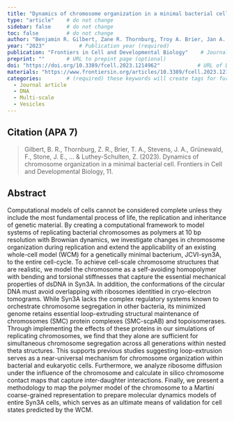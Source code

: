 ```yaml
---
title: "Dynamics of chromosome organization in a minimal bacterial cell"          # Paper title (required)
type: "article"    # do not change
sidebar: false     # do not change
toc: false         # do not change
author: "Benjamin R. Gilbert, Zane R. Thornburg, Troy A. Brier, Jan A. Stevens, Fabian Grünewald, John E. Stone, Siewert J. Marrink and Zaida Luthey-Schulten"         # Paper authors (required)
year: "2023"           # Publication year (required)
publication: "Frontiers in Cell and Developmental Biology"    # Journal or similar (required)
preprint: ""       # URL to prepint page (optional)  
doi: "https://doi.org/10.3389/fcell.2023.1214962"            # URL of DOI (required)  
materials: "https://www.frontiersin.org/articles/10.3389/fcell.2023.1214962/full#h12"      # URL to suplementary info (optional)
categories:        # (required) these keywords will create tags for further filtering. 
  - Journal article
  - DNA
  - Multi-scale
  - Vesicles
---
```


<!-- 
The info below is just an example. 

Both fields are required and they have to be replaced with the respective info for each paper. 

Please notice the `> ` symbol before the citation, it gives it additional styling.  
-->

## Citation (APA 7)      

> Gilbert, B. R., Thornburg, Z. R., Brier, T. A., Stevens, J. A., Grünewald, F., Stone, J. E., ... & Luthey-Schulten, Z. (2023). Dynamics of chromosome organization in a minimal bacterial cell. Frontiers in Cell and Developmental Biology, 11.

## Abstract

Computational models of cells cannot be considered complete unless they include the most fundamental process of life, the replication and inheritance of genetic material. By creating a computational framework to model systems of replicating bacterial chromosomes as polymers at 10 bp resolution with Brownian dynamics, we investigate changes in chromosome organization during replication and extend the applicability of an existing whole-cell model (WCM) for a genetically minimal bacterium, JCVI-syn3A, to the entire cell-cycle. To achieve cell-scale chromosome structures that are realistic, we model the chromosome as a self-avoiding homopolymer with bending and torsional stiffnesses that capture the essential mechanical properties of dsDNA in Syn3A. In addition, the conformations of the circular DNA must avoid overlapping with ribosomes identitied in cryo-electron tomograms. While Syn3A lacks the complex regulatory systems known to orchestrate chromosome segregation in other bacteria, its minimized genome retains essential loop-extruding structural maintenance of chromosomes (SMC) protein complexes (SMC-scpAB) and topoisomerases. Through implementing the effects of these proteins in our simulations of replicating chromosomes, we find that they alone are sufficient for simultaneous chromosome segregation across all generations within nested theta structures. This supports previous studies suggesting loop-extrusion serves as a near-universal mechanism for chromosome organization within bacterial and eukaryotic cells. Furthermore, we analyze ribosome diffusion under the influence of the chromosome and calculate in silico chromosome contact maps that capture inter-daughter interactions. Finally, we present a methodology to map the polymer model of the chromosome to a Martini coarse-grained representation to prepare molecular dynamics models of entire Syn3A cells, which serves as an ultimate means of validation for cell states predicted by the WCM.